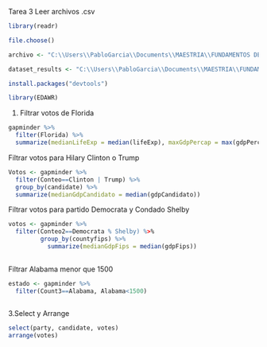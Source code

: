 Tarea 3
Leer archivos .csv

```{r}
library(readr)

file.choose()
```
```{r}
archivo <- "C:\\Users\\PabloGarcia\\Documents\\MAESTRIA\\FUNDAMENTOS DE PROGRAMACIÓN Y SCRIPTING\\primary_results.csv"
```

```{r}
dataset_results <- "C:\\Users\\PabloGarcia\\Documents\\MAESTRIA\\FUNDAMENTOS DE PROGRAMACIÓN Y SCRIPTING\\primary_results.csv"
```
```{r}
install.packages("devtools")

```
```{r}
library(EDAWR)


```
1. Filtrar votos de Florida

```{r}
gapminder %>%
  filter(Florida) %>%
  summarize(medianLifeExp = median(lifeExp), maxGdpPercap = max(gdpPercap))


```

Filtrar votos para Hilary Clinton o Trump

```{r}
Votos <- gapminder %>%
  filter(Conteo==Clinton | Trump) %>%
  group_by(candidate) %>%
  summarize(medianGdpCandidato = median(gdpCandidato))
```

Filtrar votos para partido Democrata y Condado Shelby

```{r}
votos <- gapminder %>%
  filter(Conteo2==Democrata % Shelby) %>%
         group_by(countyfips) %>%
           summarize(medianGdpFips = median(gdpFips))
  
```

Filtrar Alabama menor que 1500

```{r}
estado <- gapminder %>%
  filter(Count3==Alabama, Alabama<1500)
  
```

3.Select y Arrange

```{r}
select(party, candidate, votes)
arrange(votes)

```

